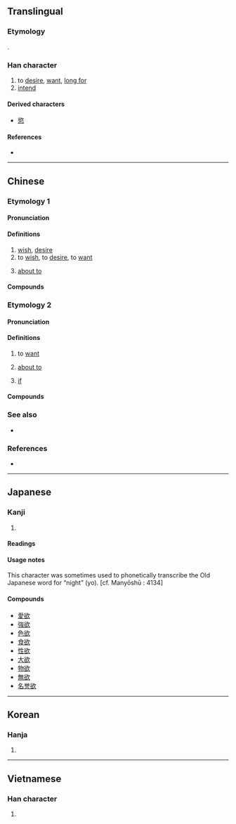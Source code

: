 {{character info/new}}
{{also|慾}}
==Translingual==

===Etymology===
{{Han etyl}}{{Han compound|谷|欠|t2=blow|ls=psc|c1=p|c2=s}}.

===Han character===
{{Han char|rn=76|rad=欠|as=07|sn=11|four=87682|canj=CRNO|ids=⿰谷欠}}

# to [[desire]], [[want]], [[long for]] <!-- Is this by simplification of 慾, or is this earlier? -->
# [[intend]]

====Derived characters====
* [[慾]]

====References====
* {{Han ref|kx=0567.360|dkj=16080|dj=0956.100|hdz=32140.070|uh=6B32|ud=27442|bh=B1FD|bd=45565}}

----

==Chinese==

===Etymology 1===
{{zh-forms}}

====Pronunciation====
{{zh-pron
|m=yù
|c=juk6
|h=pfs=yu̍k
|mn=io̍k
|w=
|mc=y
|oc=y
|ma=y
|cat=v,n,adv
}}

====Definitions====
{{zh-hanzi}}

# [[wish]], [[desire]]
# to [[wish]], to [[desire]], to [[want]]
#: {{zh-x|工 欲 善 其 事，必 先 利 其 器。|If a workman '''wishes''' to do a good job, he must first sharpen his tools.|ref="Duke Ling of Wei," ''Analects of Confucius'' (《論語·衛靈公》)|CL}}
#: {{zh-x|如 閣下 欲 以 電郵 聯絡 政府 資訊 中心，請 透過 網頁：@XYZ 傳送 問題。|Please send your [[enquiry|enquiries]] and suggestions to the Public Information Centre by email via the homepage: XYZ.}}
# [[about to]]

====Compounds====
{{zh-der|欲望}}

===Etymology 2===
{{zh-forms|alt=卜,要,勃-Min Dong,剝-Min Dong}}

====Pronunciation====
{{zh-pron
|md=buóh
|md_note=semantic (訓用字)
|mn=xm,zz,tp,yl,tn,kh,hc,tc:beh/qz,lk,sx,km:berh/zz:boeh/mg:boh
|mn_note=semantic (訓用字)
|dial=n
|cat=v,adv,con
}}

====Definitions====
{{zh-hanzi}}

# {{lb|zh|Hokkien|Min Dong}} to [[want]]
#: {{zh-x|你 欲 佮 我 去 圖書館 無？|Do you '''want''' to go to the library with me?|MN}}
# {{lb|zh|Hokkien|Min Dong}} [[about to]]
#: {{zh-x|欲 落雨 矣，咱 著[着] 出去 收衫。|It's '''about to''' rain! Let's go out to bring in the laundry.|MN|tr=Beh lo̍h-hō͘--ah, lán tio̍h chhut-khì siu-saⁿ.}}
# {{lb|zh|Hokkien}} [[if]]
#: {{zh-x|欲 我，我 就{tō} 會 較早 睏。|'''If''' I were you, I would've slept earlier.|MN}}

====Compounds====
{{zh-der|欲暗仔:beh-àm-á, boeh-àm-á|欲呢:beh-nî, boeh-nî|欲知<!-- :beh-tsai, boeh-tsai -->|強欲:kiōng-beh, kiōng-boeh|拄欲:tú beh, tú boeh|咧欲<!-- :teh-beh, teh-boeh, tih-beh, tih-boeh -->|嘛欲:mā beh, mā boeh}}

===See also===
* {{zh-l|要|tr=yào}}

===References===
* {{thcwdq|欲}}

----

==Japanese==

===Kanji===
{{ja-kanji|grade=6|rs=欠07}}

# {{defn|lang=ja|sort=欠07}}

====Readings====
{{ja-readings
|goon=よく
|kanon=よく
|kun=ほ-しい, ほっ-する, ほり-す
}}

{{attention|ja|see html comment}} <!--
from earliest page revisions by anon:

* '''Readings'''
** '''[[On]]''': [[よく]] (yoku)
** '''[[Kun]]''':　1. [[ほしい]] (hoshi-i)
**　　　2. [[ほっする]] (hos-suru) < [[ほりす]] (hor-i-su)
**　　　3. [archaic] [[ほる]] (hor-u)
** '''[[Manyō-gana]]''': [[よ]] (yo) [back-vowel variant(甲類)]

* '''Other info''':  This character was sometimes used to phonetically transcribe the Old Japanese word for "night" (yo). [c.f. Manyōshū : 4134]
-->

====Usage notes====
This character was sometimes used to phonetically transcribe the Old Japanese word for “night” (yo). [cf. Manyōshū : 4134]

====Compounds====
* [[愛欲]]
* [[強欲]]
* [[色欲]]
* [[食欲]]
* [[性欲]]
* [[大欲]]
* [[物欲]]
* [[無欲]]
* [[名誉欲]]

----

==Korean==

===Hanja===
{{ko-hanja|hangeul=[[욕]]|eumhun=바랄 욕 (para-r yok)|rv=yok|mr=yok|y=yok}}

# {{defn|lang=ko|sort=欠07}}

----

==Vietnamese==

===Han character===
{{vi-hantu|[[dục]], [[giục]]|rs=欠07}}

# {{defn|lang=vi|sort=欠07}}